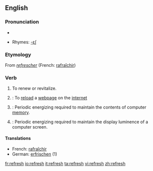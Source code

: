 ==English==

===Pronunciation===
*{{audio|en-us-refresh.ogg|Audio (US)}}

*Rhymes: [[Rhymes:English:-ɛʃ|-ɛʃ]]

===Etymology===
From {{OF.}} ''[[refrescher]]'' (French: [[rafraîchir]])

===Verb===
{{wikipedia}}
{{en-verb|refresh|es}}

# To renew or revitalize.
# {{computing}}: To [[reload]] a [[webpage]] on the [[internet]]
# {{computing}}: Periodic energizing required to maintain the contents of computer [[memory]].
# {{computing}}: Periodic energizing required to maintain the display luminence of a computer screen.<!--Or TV screen, or portable DVD player, or... -->

====Translations====
{{top}}
*French: [[rafraîchir]]
*German: [[erfrischen]] (1)
{{mid}}
{{bottom}}

[[fr:refresh]]
[[io:refresh]]
[[it:refresh]]
[[ta:refresh]]
[[vi:refresh]]
[[zh:refresh]]